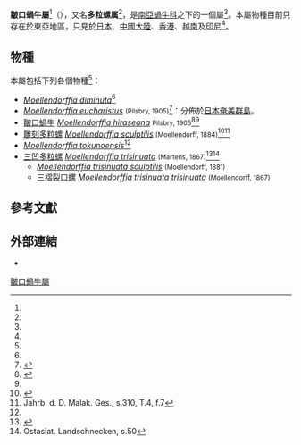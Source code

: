 {{Automatic taxobox
 | taxon = Moellendorffia
 | authority = Ancey, 1887<ref name="GBIF_4598105" />
 | synonyms_ref = <ref name="GBIF_4598105" />
 | synonyms = 
* Mollendorffia Ancey, 1887
}}

'''皺口蝸牛屬'''<ref name=shelldoc_000133 />（{{lang|la|'''''Moellendorffia'''''}}），又名'''多粒螺属'''<ref name='id11056' />，是[[南亞蝸牛科|南亞蝸牛科]]之下的一個屬<ref name="GBIF_4598105" />。本屬物種目前只存在於東亞地區，只見於[[日本|日本]]、[[中國大陸|中國大陸]]、[[香港|香港]]、[[越南|越南]]及[[印尼|印尼]]<ref name="GBIF_4598105" />。

==物種==
本屬包括下列各個物種<ref name="NCBI_318230" />：
*''[[Moellendorffia_diminuta|Moellendorffia diminuta]]''<ref name="NCBI_318231" />
*''[[Moellendorffia_eucharistus|Moellendorffia eucharistus]]'' <small>(Pilsbry, 1905)</small><ref>{{cite web |url=http://www.conchology.be/?t=66&species=Moellendorffia+eucharistus |title=Shell Gallery View « Shell Encyclopedia , Conchology, Inc. » Conchological Mega Database on Mollusks |accessdate=2017-02-17 |language=en |archive-date=2017-02-17 |archive-url=https://web.archive.org/web/20170217142837/http://www.conchology.be/?t=66&species=Moellendorffia+eucharistus |dead-url=no }}</ref>：分佈於[[日本|日本]][[奄美群島|奄美群島]]。
*[[皺口蝸牛|皺口蝸牛]] ''[[Moellendorffia_hiraseana|Moellendorffia hiraseana]]'' <small>Pilsbry, 1905</small><ref>{{TaiBNET| zh=皺口蝸牛 | id=316609 | binomial=Moellendorffia hiraseana | authority=Pilsbry, 1905 | var= |date=2014-06-17 |accessdate=2017-02-17}}</ref><ref name="NCBI_318232" />
*[[雕刻多粒螺|雕刻多粒螺]] ''[[Moellendorffia_sculptilis|Moellendorffia sculptilis]]'' <small>(Moellendorff, 1884)</small><ref name='id11056'>{{cite web| url =http://www.bioinfo.cn/db05/BjdwSpecies.php?action=view&id=11056| title =雕刻多粒螺| work =《中国动物物种编目数据库》| publisher =中国科学院微生物研究所| author =中国科学院动物研究所| accessdate =2009-04-28| deadurl =yes| archiveurl =https://web.archive.org/web/20160305025626/http://www.bioinfo.cn/db05/BjdwSpecies.php?action=view&id=11056| archivedate =2016-03-05}}</ref><ref>Jahrb. d. D. Malak. Ges., s.310, T.4, f.7</ref>
*''[[Moellendorffia_tokunoensis|Moellendorffia tokunoensis]]''<ref name="NCBI_318233" />
*[[三凹多粒螺|三凹多粒螺]] ''[[Moellendorffia_trisinuata|Moellendorffia trisinuata]]'' <small>(Martens, 1867)</small><ref name='id11055'>{{cite web| url =http://www.bioinfo.cn/db05/BjdwSpecies.php?action=view&id=11055| title =三凹多粒螺| work =《中国动物物种编目数据库》| publisher =中国科学院微生物研究所| author =中国科学院动物研究所| accessdate =2009-04-28| archive-date =2016-03-05| archive-url =https://web.archive.org/web/20160305081135/http://www.bioinfo.cn/db05/BjdwSpecies.php?action=view&id=11055| dead-url =yes}}</ref><ref>Ostasiat. Landschnecken, s.50</ref>
**''[[Moellendorffia_trisinuata_sculptilis|Moellendorffia trisinuata sculptilis]]'' <small>(Moellendorff, 1881)</small>
**[[三褶裂口螺|三褶裂口螺]] ''[[Moellendorffia_trisinuata_trisinuata|Moellendorffia trisinuata trisinuata]]'' <small>(Moellendorff, 1867)</small>

==參考文獻==
{{reflist |refs=
<ref name="GBIF_4598105">{{GBIF |id=4598105 |title=皺口蝸牛屬 ''Moellendorffia'' Ancey, 1887 |date=2016-07-25 |accessdate=2017-02-17 }}</ref>
<ref name="NCBI_318230">{{NCBI |id=318230 |title=''Moellendorffia''}}</ref>
<ref name="NCBI_318231">{{NCBI |id=318231 |title=''Moellendorffia diminuta''}}</ref>
<ref name="NCBI_318232">{{NCBI |id=318232 |title=''Moellendorffia hiraseana''}}</ref>
<ref name="NCBI_318233">{{NCBI |id=318233 |title=''Moellendorffia tokunoensis''}}</ref>
<ref name=shelldoc_000133>{{cite journal
 |url=http://shell.sinica.edu.tw/chinese/documentquery_c.php?No=000133
 |author=貝類訂名組
 |title=台灣貝類中文名稱訂名 (Establishment of Chinese Name of Shells)
 |year=1984
 |volume=10
 |pages=59-64
 |journal=[[貝友|貝類學報]] (Bulletin of Malacology)
 |publisher=[[中華民國貝類學會|中華民國貝類學會]] (The Malacological Society of Taiwan)
 |access-date=2017-02-17
 |archive-date=2016-03-30
 |archive-url=https://web.archive.org/web/20160330013205/http://shell.sinica.edu.tw/chinese/documentquery_c.php?No=000133
 |dead-url=no
 }}</ref>
}}

==外部連結==
{{commonscat|Moellendorffia}}
*{{Wikispecies-inline|Moellendorffia}}
{{Taxonbar}}
[[Category:皺口蝸牛屬|]]